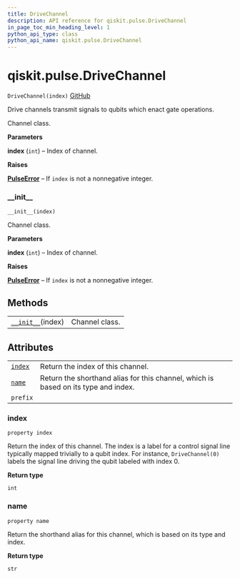 ```yaml
---
title: DriveChannel
description: API reference for qiskit.pulse.DriveChannel
in_page_toc_min_heading_level: 1
python_api_type: class
python_api_name: qiskit.pulse.DriveChannel
---
```


<span id="qiskit-pulse-drivechannel" />

# qiskit.pulse.DriveChannel

<span id="qiskit.pulse.DriveChannel" />

`DriveChannel(index)` [GitHub](https://github.com/qiskit/qiskit/tree/stable/0.16/qiskit/pulse/channels.py "view source code")

Drive channels transmit signals to qubits which enact gate operations.

Channel class.

**Parameters**

**index** (`int`) – Index of channel.

**Raises**

[**PulseError**](qiskit.pulse.PulseError "qiskit.pulse.PulseError") – If `index` is not a nonnegative integer.

### \_\_init\_\_

<span id="qiskit.pulse.DriveChannel.__init__" />

`__init__(index)`

Channel class.

**Parameters**

**index** (`int`) – Index of channel.

**Raises**

[**PulseError**](qiskit.pulse.PulseError "qiskit.pulse.PulseError") – If `index` is not a nonnegative integer.

## Methods

|                                                                                               |                |
| --------------------------------------------------------------------------------------------- | -------------- |
| [`__init__`](#qiskit.pulse.DriveChannel.__init__ "qiskit.pulse.DriveChannel.__init__")(index) | Channel class. |

## Attributes

|                                                                               |                                                                                    |
| ----------------------------------------------------------------------------- | ---------------------------------------------------------------------------------- |
| [`index`](#qiskit.pulse.DriveChannel.index "qiskit.pulse.DriveChannel.index") | Return the index of this channel.                                                  |
| [`name`](#qiskit.pulse.DriveChannel.name "qiskit.pulse.DriveChannel.name")    | Return the shorthand alias for this channel, which is based on its type and index. |
| `prefix`                                                                      |                                                                                    |

### index

<span id="qiskit.pulse.DriveChannel.index" />

`property index`

Return the index of this channel. The index is a label for a control signal line typically mapped trivially to a qubit index. For instance, `DriveChannel(0)` labels the signal line driving the qubit labeled with index 0.

**Return type**

`int`

### name

<span id="qiskit.pulse.DriveChannel.name" />

`property name`

Return the shorthand alias for this channel, which is based on its type and index.

**Return type**

`str`

